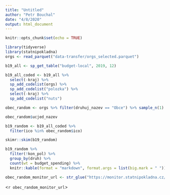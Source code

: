 ```yaml
---
title: "Untitled"
author: "Petr Bouchal"
date: "4/8/2020"
output: html_document
---
```


```r
knitr::opts_chunk$set(echo = TRUE)
```

```r
library(tidyverse)
library(statnipokladna)
orgs <- read_parquet("data-transfer/orgs_selected.parquet")
```


```r
b19_all <- sp_get_table("budget-local", 2019, 12)

b19_all_coded <- b19_all %>%
  select(-kraj) %>% 
  sp_add_codelist(orgs) %>% 
  sp_add_codelist("polozka") %>% 
  select(-kraj) %>% 
  sp_add_codelist("nuts")
```


```r
obec_random <- orgs %>% filter(druhuj_nazev == "Obce") %>% sample_n(1)
```


```r
obec_random$ucjed_nazev
```


```r
b19_random <- b19_all_coded %>% 
  filter(ico %in% obec_random$ico)
```

```r
skimr::skim(b19_random)
```


```r
b19_random %>% 
  filter(!kon_pol) %>% 
  group_by(druh) %>% 
  count(wt = budget_spending) %>% 
  knitr::kable(format = "markdown", format.args = list(big.mark = " "))
```


```r
obec_random_monitor_url <- str_glue("https://monitor.statnipokladna.cz/ucetni-jednotka/{b19_random$ico}/prehled?rad=t&obdobi=1912")[1]

```

<`r obec_random_monitor_url`>
